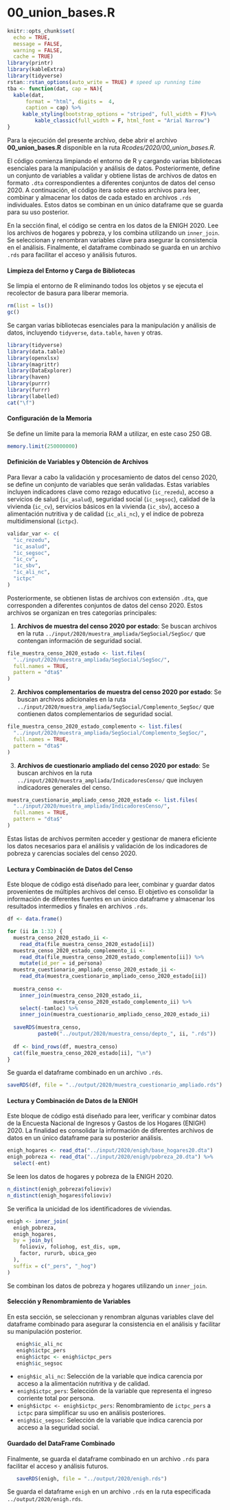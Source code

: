 # 00_union_bases.R {-}

```r
knitr::opts_chunk$set(
  echo = TRUE,
  message = FALSE,
  warning = FALSE,
  cache = TRUE)
library(printr)
library(kableExtra)
library(tidyverse)
rstan::rstan_options(auto_write = TRUE) # speed up running time 
tba <- function(dat, cap = NA){
  kable(dat,
      format = "html", digits =  4,
      caption = cap) %>% 
     kable_styling(bootstrap_options = "striped", full_width = F)%>%
         kable_classic(full_width = F, html_font = "Arial Narrow")
}
```

Para la ejecución del presente archivo, debe abrir el archivo **00_union_bases.R** disponible en la ruta *Rcodes/2020/00_union_bases.R*.

El código comienza limpiando el entorno de R y cargando varias bibliotecas esenciales para la manipulación y análisis de datos. Posteriormente, define un conjunto de variables a validar y obtiene listas de archivos de datos en formato `.dta` correspondientes a diferentes conjuntos de datos del censo 2020. A continuación, el código itera sobre estos archivos para leer, combinar y almacenar los datos de cada estado en archivos `.rds` individuales. Estos datos se combinan en un único dataframe que se guarda para su uso posterior.

En la sección final, el código se centra en los datos de la ENIGH 2020. Lee los archivos de hogares y pobreza, y los combina utilizando un `inner_join`. Se seleccionan y renombran variables clave para asegurar la consistencia en el análisis. Finalmente, el dataframe combinado se guarda en un archivo `.rds` para facilitar el acceso y análisis futuros.



#### Limpieza del Entorno y Carga de Bibliotecas {-}

Se limpia el entorno de R eliminando todos los objetos y se ejecuta el recolector de basura para liberar memoria.

```r
rm(list = ls())
gc()
```

Se cargan varias bibliotecas esenciales para la manipulación y análisis de datos, incluyendo `tidyverse`, `data.table`, `haven` y otras.

```r
library(tidyverse)
library(data.table)
library(openxlsx)
library(magrittr)
library(DataExplorer)
library(haven)
library(purrr)
library(furrr)
library(labelled)
cat("\f")
```


#### Configuración de la Memoria {-}
Se define un límite para la memoria RAM a utilizar, en este caso 250 GB.

```r
memory.limit(250000000)
```


#### Definición de Variables y Obtención de Archivos{-}

Para llevar a cabo la validación y procesamiento de datos del censo 2020, se define un conjunto de variables que serán validadas. Estas variables incluyen indicadores clave como rezago educativo (`ic_rezedu`), acceso a servicios de salud (`ic_asalud`), seguridad social (`ic_segsoc`), calidad de la vivienda (`ic_cv`), servicios básicos en la vivienda (`ic_sbv`), acceso a alimentación nutritiva y de calidad (`ic_ali_nc`), y el índice de pobreza multidimensional (`ictpc`).

```r
validar_var <- c(
  "ic_rezedu",
  "ic_asalud",
  "ic_segsoc",
  "ic_cv",
  "ic_sbv",
  "ic_ali_nc",
  "ictpc"
)
```

Posteriormente, se obtienen listas de archivos con extensión `.dta`, que corresponden a diferentes conjuntos de datos del censo 2020. Estos archivos se organizan en tres categorías principales:

1. **Archivos de muestra del censo 2020 por estado**: Se buscan archivos en la ruta `../input/2020/muestra_ampliada/SegSocial/SegSoc/` que contengan información de seguridad social.
  
```r
file_muestra_censo_2020_estado <- list.files(
  "../input/2020/muestra_ampliada/SegSocial/SegSoc/",
  full.names = TRUE,
  pattern = "dta$"
)
```

2. **Archivos complementarios de muestra del censo 2020 por estado**: Se buscan archivos adicionales en la ruta 
`../input/2020/muestra_ampliada/SegSocial/Complemento_SegSoc/` que contienen datos complementarios de seguridad social.

```r
file_muestra_censo_2020_estado_complemento <- list.files(
  "../input/2020/muestra_ampliada/SegSocial/Complemento_SegSoc/",
  full.names = TRUE,
  pattern = "dta$"
)
```

3. **Archivos de cuestionario ampliado del censo 2020 por estado**: Se buscan archivos en la ruta `../input/2020/muestra_ampliada/IndicadoresCenso/` que incluyen indicadores generales del censo.

```r
muestra_cuestionario_ampliado_censo_2020_estado <- list.files(
  "../input/2020/muestra_ampliada/IndicadoresCenso/",
  full.names = TRUE,
  pattern = "dta$"
)
```

Estas listas de archivos permiten acceder y gestionar de manera eficiente los datos necesarios para el análisis y validación de los indicadores de pobreza y carencias sociales del censo 2020.


#### Lectura y Combinación de Datos del Censo{-}

Este bloque de código está diseñado para leer, combinar y guardar datos provenientes de múltiples archivos del censo. El objetivo es consolidar la información de diferentes fuentes en un único dataframe y almacenar los resultados intermedios y finales en archivos `.rds`.


```r
df <- data.frame()

for (ii in 1:32) {
  muestra_censo_2020_estado_ii <-
    read_dta(file_muestra_censo_2020_estado[ii])
  muestra_censo_2020_estado_complemento_ii <-
    read_dta(file_muestra_censo_2020_estado_complemento[ii]) %>%
    mutate(id_per = id_persona)
  muestra_cuestionario_ampliado_censo_2020_estado_ii <-
    read_dta(muestra_cuestionario_ampliado_censo_2020_estado[ii])
  
  muestra_censo <-
    inner_join(muestra_censo_2020_estado_ii,
               muestra_censo_2020_estado_complemento_ii) %>%
    select(-tamloc) %>%
    inner_join(muestra_cuestionario_ampliado_censo_2020_estado_ii)
  
  saveRDS(muestra_censo,
          paste0("../output/2020/muestra_censo/depto_", ii, ".rds"))
  
  df <- bind_rows(df, muestra_censo)
  cat(file_muestra_censo_2020_estado[ii], "\n")
}
```

Se guarda el dataframe combinado en un archivo `.rds`.

```r
saveRDS(df, file = "../output/2020/muestra_cuestionario_ampliado.rds")
```


#### Lectura y Combinación de Datos de la ENIGH{-}

Este bloque de código está diseñado para leer, verificar y combinar datos de la Encuesta Nacional de Ingresos y Gastos de los Hogares (ENIGH) 2020. La finalidad es consolidar la información de diferentes archivos de datos en un único dataframe para su posterior análisis.

```r
enigh_hogares <- read_dta("../input/2020/enigh/base_hogares20.dta")
enigh_pobreza <- read_dta("../input/2020/enigh/pobreza_20.dta") %>% 
  select(-ent)
```
Se leen los datos de hogares y pobreza de la ENIGH 2020.

```r
n_distinct(enigh_pobreza$folioviv)
n_distinct(enigh_hogares$folioviv)
```
Se verifica la unicidad de los identificadores de viviendas.

```r
enigh <- inner_join(
  enigh_pobreza,
  enigh_hogares,
  by = join_by(
    folioviv, foliohog, est_dis, upm,
    factor, rururb, ubica_geo
  ), 
  suffix = c("_pers", "_hog")
)
```
Se combinan los datos de pobreza y hogares utilizando un `inner_join`.

#### Selección y Renombramiento de Variables {-}

En esta sección, se seleccionan y renombran algunas variables clave del dataframe combinado para asegurar la consistencia en el análisis y facilitar su manipulación posterior.


```r
   enigh$ic_ali_nc
   enigh$ictpc_pers
   enigh$ictpc <- enigh$ictpc_pers
   enigh$ic_segsoc
```
   - `enigh$ic_ali_nc`: Selección de la variable que indica carencia por acceso a la alimentación nutritiva y de calidad.
   - `enigh$ictpc_pers`: Selección de la variable que representa el ingreso corriente total por persona.
   - `enigh$ictpc <- enigh$ictpc_pers`: Renombramiento de `ictpc_pers` a `ictpc` para simplificar su uso en análisis posteriores.
   - `enigh$ic_segsoc`: Selección de la variable que indica carencia por acceso a la seguridad social.

#### Guardado del DataFrame Combinado {-}

Finalmente, se guarda el dataframe combinado en un archivo `.rds` para facilitar el acceso y análisis futuros.


```r
   saveRDS(enigh, file = "../output/2020/enigh.rds")
```
Se guarda el dataframe `enigh` en un archivo `.rds` en la ruta especificada `../output/2020/enigh.rds`.

